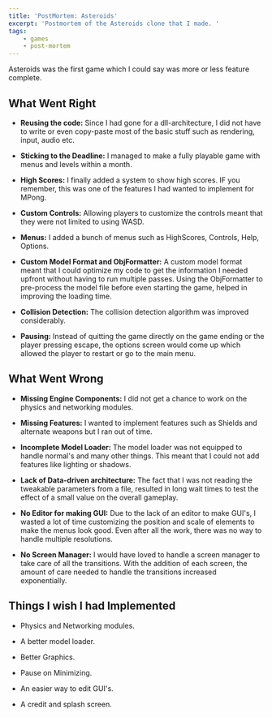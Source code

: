 ```yaml
---
title: 'PostMortem: Asteroids'
excerpt: 'Postmortem of the Asteroids clone that I made. '
tags:
    - games
    - post-mortem
---
```


Asteroids was the first game which I could say was more or less feature complete.

## What Went Right

-   **Reusing the code:** Since I had gone for a dll-architecture, I did not have to write or even copy-paste most of
    the basic stuff such as rendering, input, audio etc.

-   **Sticking to the Deadline:** I managed to make a fully playable game with menus and levels within a month.

-   **High Scores:** I finally added a system to show high scores. IF you remember, this was one of the features I had
    wanted to implement for MPong.

-   **Custom Controls:** Allowing players to customize the controls meant that they were not limited to using WASD.

-   **Menus:** I added a bunch of menus such as HighScores, Controls, Help, Options.

-   **Custom Model Format and ObjFormatter:** A custom model format meant that I could optimize my code to get the
    information I needed upfront without having to run multiple passes. Using the ObjFormatter to pre-process the model
    file before even starting the game, helped in improving the loading time.

-   **Collision Detection:** The collision detection algorithm was improved considerably.

-   **Pausing:** Instead of quitting the game directly on the game ending or the player pressing escape, the options
    screen would come up which allowed the player to restart or go to the main menu.

## What Went Wrong

-   **Missing Engine Components:** I did not get a chance to work on the physics and networking modules.

-   **Missing Features:** I wanted to implement features such as Shields and alternate weapons but I ran out of time.

-   **Incomplete Model Loader:** The model loader was not equipped to handle normal's and many other things. This meant
    that I could not add features like lighting or shadows.

-   **Lack of Data-driven architecture:** The fact that I was not reading the tweakable parameters from a file, resulted
    in long wait times to test the effect of a small value on the overall gameplay.

-   **No Editor for making GUI:** Due to the lack of an editor to make GUI's, I wasted a lot of time customizing the
    position and scale of elements to make the menus look good. Even after all the work, there was no way to handle
    multiple resolutions.

-   **No Screen Manager:** I would have loved to handle a screen manager to take care of all the transitions. With the
    addition of each screen, the amount of care needed to handle the transitions increased exponentially.

## Things I wish I had Implemented

-   ​Physics and Networking modules.

-   A better model loader.

-   Better Graphics.

-   Pause on Minimizing.

-   An easier way to edit GUI's.

-   A credit and splash screen.
